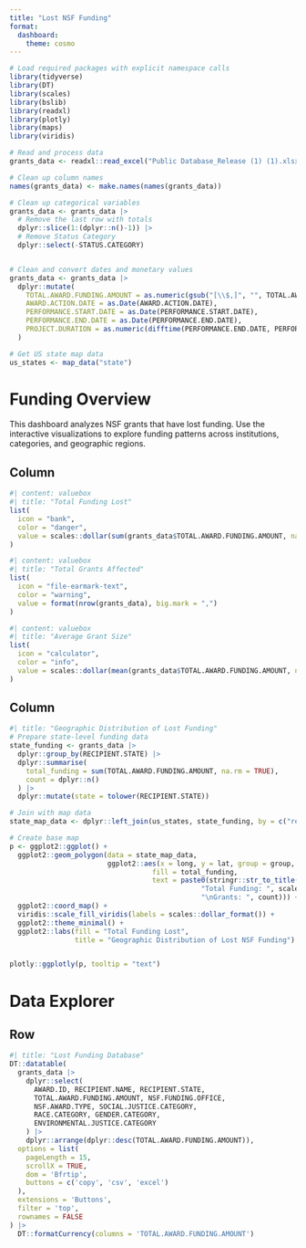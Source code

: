```yaml
---
title: "Lost NSF Funding"
format: 
  dashboard:
    theme: cosmo
---
```


```r
# Load required packages with explicit namespace calls
library(tidyverse)
library(DT)
library(scales)
library(bslib)
library(readxl)
library(plotly)
library(maps)
library(viridis)

# Read and process data
grants_data <- readxl::read_excel("Public Database_Release (1) (1).xlsx") 

# Clean up column names
names(grants_data) <- make.names(names(grants_data))

# Clean up categorical variables
grants_data <- grants_data |>
  # Remove the last row with totals
  dplyr::slice(1:(dplyr::n()-1)) |>
  # Remove Status Category
  dplyr::select(-STATUS.CATEGORY)


# Clean and convert dates and monetary values
grants_data <- grants_data |>
  dplyr::mutate(
    TOTAL.AWARD.FUNDING.AMOUNT = as.numeric(gsub("[\\$,]", "", TOTAL.AWARD.FUNDING.AMOUNT)),
    AWARD.ACTION.DATE = as.Date(AWARD.ACTION.DATE),
    PERFORMANCE.START.DATE = as.Date(PERFORMANCE.START.DATE),
    PERFORMANCE.END.DATE = as.Date(PERFORMANCE.END.DATE),
    PROJECT.DURATION = as.numeric(difftime(PERFORMANCE.END.DATE, PERFORMANCE.START.DATE, units = "days")/30)
  )

# Get US state map data
us_states <- map_data("state")
```

# Funding Overview {orientation="rows"}

::: {.card}
This dashboard analyzes NSF grants that have lost funding. Use the interactive visualizations 
to explore funding patterns across institutions, categories, and geographic regions.
:::


## Column {width=70%}

```r
#| content: valuebox
#| title: "Total Funding Lost"
list(
  icon = "bank",
  color = "danger",
  value = scales::dollar(sum(grants_data$TOTAL.AWARD.FUNDING.AMOUNT, na.rm = TRUE))
)
```

```r
#| content: valuebox
#| title: "Total Grants Affected"
list(
  icon = "file-earmark-text",
  color = "warning",
  value = format(nrow(grants_data), big.mark = ",")
)
```

```r
#| content: valuebox
#| title: "Average Grant Size"
list(
  icon = "calculator",
  color = "info",
  value = scales::dollar(mean(grants_data$TOTAL.AWARD.FUNDING.AMOUNT, na.rm = TRUE))
)
```

## Column {height=85%}

```r
#| title: "Geographic Distribution of Lost Funding"
# Prepare state-level funding data
state_funding <- grants_data |>
  dplyr::group_by(RECIPIENT.STATE) |>
  dplyr::summarise(
    total_funding = sum(TOTAL.AWARD.FUNDING.AMOUNT, na.rm = TRUE),
    count = dplyr::n()
  ) |>
  dplyr::mutate(state = tolower(RECIPIENT.STATE))

# Join with map data
state_map_data <- dplyr::left_join(us_states, state_funding, by = c("region" = "state"))

# Create base map
p <- ggplot2::ggplot() +
  ggplot2::geom_polygon(data = state_map_data,
                        ggplot2::aes(x = long, y = lat, group = group,
                                   fill = total_funding,
                                   text = paste0(stringr::str_to_title(region), "\n",
                                               "Total Funding: ", scales::dollar(total_funding),
                                               "\nGrants: ", count))) +
  ggplot2::coord_map() +
  viridis::scale_fill_viridis(labels = scales::dollar_format()) +
  ggplot2::theme_minimal() +
  ggplot2::labs(fill = "Total Funding Lost",
                title = "Geographic Distribution of Lost NSF Funding")


plotly::ggplotly(p, tooltip = "text")
```


# Data Explorer

## Row

```r
#| title: "Lost Funding Database"
DT::datatable(
  grants_data |>
    dplyr::select(
      AWARD.ID, RECIPIENT.NAME, RECIPIENT.STATE, 
      TOTAL.AWARD.FUNDING.AMOUNT, NSF.FUNDING.OFFICE,
      NSF.AWARD.TYPE, SOCIAL.JUSTICE.CATEGORY,
      RACE.CATEGORY, GENDER.CATEGORY, 
      ENVIRONMENTAL.JUSTICE.CATEGORY
    ) |>
    dplyr::arrange(dplyr::desc(TOTAL.AWARD.FUNDING.AMOUNT)),
  options = list(
    pageLength = 15,
    scrollX = TRUE,
    dom = 'Bfrtip',
    buttons = c('copy', 'csv', 'excel')
  ),
  extensions = 'Buttons',
  filter = 'top',
  rownames = FALSE
) |>
  DT::formatCurrency(columns = 'TOTAL.AWARD.FUNDING.AMOUNT')
```